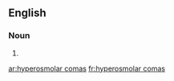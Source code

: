 ==English==

===Noun===
{{head|en|noun plural form}}

# {{plural of|hyperosmolar coma|lang=en}}

[[ar:hyperosmolar comas]]
[[fr:hyperosmolar comas]]